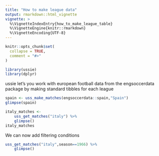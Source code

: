 ```yaml
---
title: "How to make league data"
output: rmarkdown::html_vignette
vignette: >
  %\VignetteIndexEntry{how_to_make_league_table}
  %\VignetteEngine{knitr::rmarkdown}
  %\VignetteEncoding{UTF-8}
---
```


```r
knitr::opts_chunk$set(
  collapse = TRUE,
  comment = "#>"
)
```

```r
library(ussie)
library(dplyr)
```

ussie let's you work with european football data from the engsoccerdata package by making standard tibbles for each league

```r
spain <- uss_make_matches(engsoccerdata::spain,"Spain")
glimpse(spain)
```


```r
italy_matches <- 
    uss_get_matches("italy") %>% 
    glimpse()
italy_matches
```

We can now add filtering conditions

```r
uss_get_matches("italy",season==1966) %>% 
    glimpse()
```
